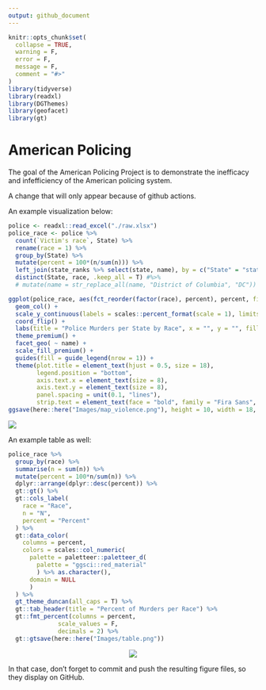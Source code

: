 ```yaml
---
output: github_document
---
```


<!-- README.md is generated from README.Rmd. Please edit that file -->

```r
knitr::opts_chunk$set(
  collapse = TRUE,
  warning = F,
  error = F,
  message = F,
  comment = "#>"
)
library(tidyverse)
library(readxl)
library(DGThemes)
library(geofacet)
library(gt)
```

# American Policing

<!-- badges: start -->
<!-- badges: end -->

The goal of the American Policing Project is to demonstrate the inefficacy and infefficiency of the American policing system.

A change that will only appear because of github actions.

An example visualization below:

```r
police <- readxl::read_excel("./raw.xlsx")
police_race <- police %>%
  count(`Victim's race`, State) %>%
  rename(race = 1) %>%
  group_by(State) %>%
  mutate(percent = 100*(n/sum(n))) %>%
  left_join(state_ranks %>% select(state, name), by = c("State" = "state")) %>%
  distinct(State, race, .keep_all = T) #%>%
  # mutate(name = str_replace_all(name, "District of Columbia", "DC"))
```

```r
ggplot(police_race, aes(fct_reorder(factor(race), percent), percent, fill = factor(race))) +
  geom_col() +
  scale_y_continuous(labels = scales::percent_format(scale = 1), limits = c(0, 100), breaks = c(0, 25, 50, 75, 100)) +
  coord_flip() +
  labs(title = "Police Murders per State by Race", x = "", y = "", fill = "Race") +
  theme_premium() +
  facet_geo( ~ name) +
  scale_fill_premium() +
  guides(fill = guide_legend(nrow = 1)) +
  theme(plot.title = element_text(hjust = 0.5, size = 18),
        legend.position = "bottom",
        axis.text.x = element_text(size = 8),
        axis.text.y = element_text(size = 8),
        panel.spacing = unit(0.1, "lines"),
        strip.text = element_text(face = "bold", family = "Fira Sans", hjust = 0.5, size = 14))
ggsave(here::here("Images/map_violence.png"), height = 10, width = 18, bg = "white")
```

![](Images/map_violence.png)

An example table as well:

```r
police_race %>%
  group_by(race) %>%
  summarise(n = sum(n)) %>%
  mutate(percent = 100*n/sum(n)) %>%
  dplyr::arrange(dplyr::desc(percent)) %>%
  gt::gt() %>%
  gt::cols_label(
    race = "Race",
    n = "N",
    percent = "Percent"
  ) %>%
  gt::data_color(
    columns = percent,
    colors = scales::col_numeric(
      palette = paletteer::paletteer_d(
        palette = "ggsci::red_material"
        ) %>% as.character(),
      domain = NULL
      )
  ) %>%
  gt_theme_duncan(all_caps = T) %>%
  gt::tab_header(title = "Percent of Murders per Race") %>%
  gt::fmt_percent(columns = percent,
              scale_values = F, 
              decimals = 2) %>%
  gt::gtsave(here::here("Images/table.png"))
```

<div style="text-align:center">
![](Images/table.png)
</div>

In that case, don't forget to commit and push the resulting figure files, so they display on GitHub.
